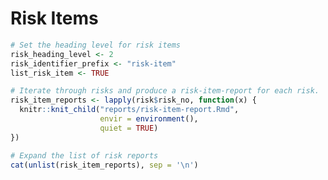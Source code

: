 # Risk Items

```r
# Set the heading level for risk items
risk_heading_level <- 2
risk_identifier_prefix <- "risk-item"
list_risk_item <- TRUE

# Iterate through risks and produce a risk-item-report for each risk.
risk_item_reports <- lapply(risk$risk_no, function(x) {
  knitr::knit_child("reports/risk-item-report.Rmd", 
                    envir = environment(), 
                    quiet = TRUE)
})

# Expand the list of risk reports
cat(unlist(risk_item_reports), sep = '\n')
```

